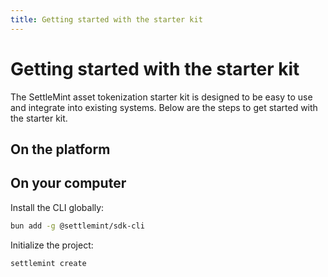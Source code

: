 ```yaml
---
title: Getting started with the starter kit
---
```


# Getting started with the starter kit

The SettleMint asset tokenization starter kit is designed to be easy to use and
integrate into existing systems. Below are the steps to get started with the
starter kit.

## On the platform

## On your computer

Install the CLI globally:

```bash
bun add -g @settlemint/sdk-cli
```

Initialize the project:

```bash
settlemint create
```
